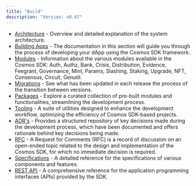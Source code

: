 ```yaml
---
title: "Build"
description: "Version: v0.47"
---
```


* [Architecture](/docs/sdk/v0.47/build/architecture) - Overview and detailed explanation of the system architecture.
* [Building Apps](/docs/sdk/v0.47/build/building-apps/app-go) - The documentation in this section will guide you through the process of developing your dApp using the Cosmos SDK framework.
* [Modules](/docs/sdk/v0.47/build/modules) - Information about the various modules available in the Cosmos SDK: Auth, Authz, Bank, Crisis, Distribution, Evidence, Feegrant, Governance, Mint, Params, Slashing, Staking, Upgrade, NFT, Consensus, Circuit, Genutil.
* [Migrations](/docs/sdk/v0.47/build/migrations/intro) - See what has been updated in each release the process of the transition between versions.
* [Packages](/docs/sdk/v0.47/build/packages) - Explore a curated collection of pre-built modules and functionalities, streamlining the development process.
* [Tooling](/docs/sdk/v0.47/build/tooling) - A suite of utilities designed to enhance the development workflow, optimizing the efficiency of Cosmos SDK-based projects.
* [ADR's](/docs/sdk/v0.47/build/architecture) - Provides a structured repository of key decisions made during the development process, which have been documented and offers rationale behind key decisions being made.
* [RFC](/docs/sdk/v0.47/build/rfc) - A Request for Comments (RFC) is a record of discussion on an open-ended topic related to the design and implementation of the Cosmos SDK, for which no immediate decision is required.
* [Specifications](/docs/sdk/v0.47/build/spec/SPEC_STANDARD) - A detailed reference for the specifications of various components and features.
* [REST API](https://docs.cosmos.network/api) - A comprehensive reference for the application programming interfaces (APIs) provided by the SDK.
